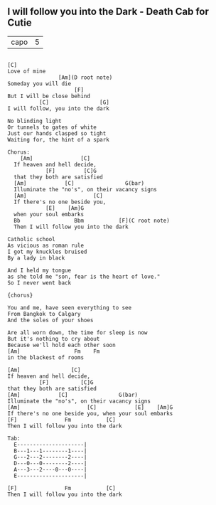 ## I will follow you into the Dark - Death Cab for Cutie

          
-----  ---
capo   5  
-----  ---


```

[C]
Love of mine
                [Am](D root note)
Someday you will die
                     [F]
But I will be close behind
          [C]                [G]
I will follow, you into the dark

No blinding light
Or tunnels to gates of white
Just our hands clasped so tight
Waiting for, the hint of a spark 

Chorus:
    [Am]               [C]     
  If heaven and hell decide,      
            [F]         [C]G
  that they both are satisfied
  [Am]            [C]                G(bar)
  Illuminate the "no's", on their vacancy signs
  [Am]                     [C]
  If there's no one beside you,
            [E]    [Am]G
  when your soul embarks
  Bb                 Bbm           [F](C root note)
  Then I will follow you into the dark

Catholic school
As vicious as roman rule
I got my knuckles bruised 
By a lady in black
     
And I held my tongue 
as she told me "son, fear is the heart of love." 
So I never went back

{chorus}

You and me, have seen everything to see
From Bangkok to Calgary  
And the soles of your shoes
 
Are all worn down, the time for sleep is now
But it's nothing to cry about  
Because we'll hold each other soon
[Am]                 Fm    Fm
in the blackest of rooms 

[Am]                [C]    
If heaven and hell decide, 
          [F]          [C]G
that they both are satisfied
[Am]            [C]                G(bar)
Illuminate the "no's", on their vacancy signs
[Am]                     [C]            [E]    [Am]G
If there's no one beside you, when your soul embarks
[F]               Fm           [C]   
Then I will follow you into the dark

Tab:
  E---------------------|
  B---1---1--------1----|
  G---2---2--------2----|
  D---0---0--------2----|
  A---3---2----0---0----|
  E---------------------|

[F]               Fm           [C]   
Then I will follow you into the dark


```

